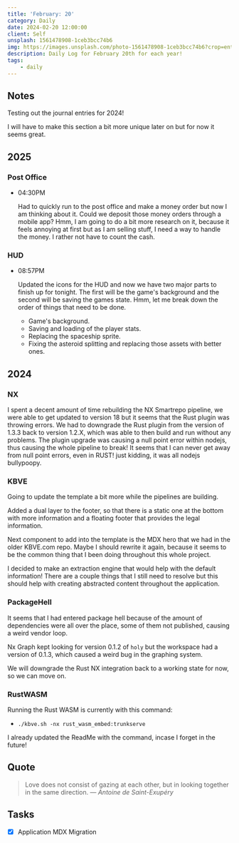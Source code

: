 ```yaml
---
title: 'February: 20'
category: Daily
date: 2024-02-20 12:00:00
client: Self
unsplash: 1561478908-1ceb3bcc74b6
img: https://images.unsplash.com/photo-1561478908-1ceb3bcc74b6?crop=entropy&cs=srgb&fm=jpg&ixid=MnwzNjM5Nzd8MHwxfHJhbmRvbXx8fHx8fHx8fDE2ODE3NDg2ODY&ixlib=rb-4.0.3&q=85
description: Daily Log for February 20th for each year!
tags:
    - daily
---
```


## Notes

Testing out the journal entries for 2024!

I will have to make this section a bit more unique later on but for now it seems great.

## 2025

### Post Office

-   04:30PM

    Had to quickly run to the post office and make a money order but now I am thinking about it.
    Could we deposit those money orders through a mobile app? 
    Hmm, I am going to do a bit more research on it, because it feels annoying at first but as I am selling stuff, I need a way to handle the money.
    I rather not have to count the cash.

### HUD

-   08:57PM

    Updated the icons for the HUD and now we have two major parts to finish up for tonight.
    The first will be the game's background and the second will be saving the games state.
    Hmm, let me break down the order of things that need to be done.
    
    -   Game's background.
    -   Saving and loading of the player stats.
    -   Replacing the spaceship sprite.
    -   Fixing the asteroid splitting and replacing those assets with better ones.



## 2024

### NX

I spent a decent amount of time rebuilding the NX Smartrepo pipeline, we were able to get updated to version 18 but it seems that the Rust plugin was throwing errors.
We had to downgrade the Rust plugin from the version of 1.3.3 back to version 1.2.X, which was able to then build and run without any problems.
The plugin upgrade was causing a null point error within nodejs, thus causing the whole pipeline to break!
It seems that I can never get away from null point errors, even in RUST! just kidding, it was all nodejs bullypoopy.


### KBVE

Going to update the template a bit more while the pipelines are building.

Added a dual layer to the footer, so that there is a static one at the bottom with more information and a floating footer that provides the legal information.

Next component to add into the template is the MDX hero that we had in the older KBVE.com repo.
Maybe I should rewrite it again, because it seems to be the common thing that I been doing throughout this whole project.

I decided to make an extraction engine that would help with the default information!
There are a couple things that I still need to resolve but this should help with creating abstracted content throughout the application.


### PackageHell

It seems that I had entered package hell because of the amount of dependencies were all over the place, some of them not published, causing a weird vendor loop.

Nx Graph kept looking for version 0.1.2 of `holy` but the workspace had a version of 0.1.3, which caused a weird bug in the graphing system.

We will downgrade the Rust NX integration back to a working state for now, so we can move on.


### RustWASM

Running the Rust WASM is currently with this command:

-   `./kbve.sh -nx rust_wasm_embed:trunkserve`

I already updated the ReadMe with the command, incase I forget in the future!


## Quote

> Love does not consist of gazing at each other, but in looking together in the same direction.
> — <cite>Antoine de Saint-Exupéry</cite>



## Tasks

- [X] Application MDX Migration
